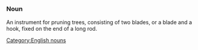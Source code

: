 =={{en}}==
[[Category:English nouns]]
===Noun===
An instrument for pruning trees, consisting of two blades, or a blade and a hook, fixed on the end of a long rod.
